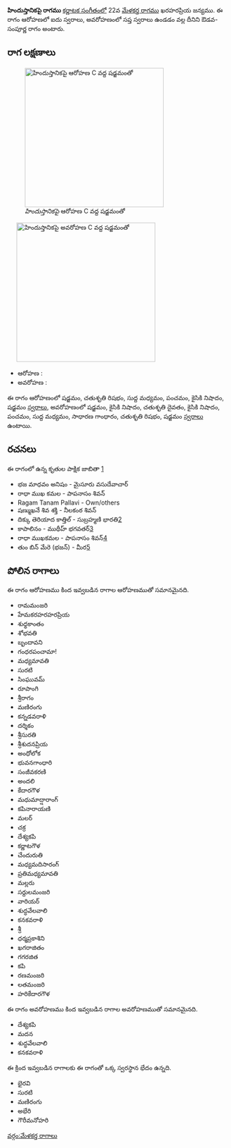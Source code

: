 {{Infobox ragam
	| name          	= హిందుస్తానికపై
	| synonym	    	= 
	| mela          	= 
	| chakra        	= 
	| janaka        	= 
	| type          	= ఔడవ-సంపూర్ణ
	| arohanam      	= {{svaraC|S|R2|M1|P|N2|S'}} 
	| avarohanam    	= {{svaraC|S'|N2|D2|N2|P|M1|G2|R2|S}}
	| jeeva         	=
	| chhaya        	=
	| nyasa         	=
	| vishesha      	= 
	| equivalent  		= 
}}
{{కర్ణాటక సంగీత రాగాలు}}
'''హిందుస్తానికపై రాగము''' [[కర్ణాటక సంగీతం]]లో 22వ [[మేళకర్త రాగము]] ఖరహరప్రియ జన్యము.  ఈ రాగం ఆరోహణలో ఐదు స్వరాలు, అవరోహణంలో సప్త స్వరాలు ఉండడం వల్ల దీనిని ఔడవ-సంపూర్ణ రాగం అంటారు.


==రాగ లక్షణాలు==
[[Image:hindustanikapi_ar_kb2wiki.png|thumb|right|316px|''హిందుస్తానికపై'' ఆరోహణ C వద్ద షడ్జమంతో]]
	[[Image:hindustanikapi_av_kb2wiki.png|thumb|right|316px|''హిందుస్తానికపై'' అవరోహణ C వద్ద షడ్జమంతో]]

* ఆరోహణ : {{svaraC|S|R2|M1|P|N2|S'}} 
* అవరోహణ : {{svaraC|S'|N2|D2|N2|P|M1|G2|R2|S}}

ఈ రాగం ఆరోహణంలో షడ్జమం, చతుశృతి రిషభం, సుద్ద మధ్యమం, పంచమం, కైసికి నిషాదం, షడ్జమం [[స్వరాలు]], అవరోహణంలో షడ్జమం, కైసికి నిషాదం, చతుశృతి దైవతం, కైసికి నిషాదం, పంచమం, సుద్ద మధ్యమం, సాధారణ  గాంధారం, చతుశృతి రిషభం, షడ్జమం [[స్వరాలు]] ఉంటాయి.

==రచనలు==
ఈ రాగంలో ఉన్న కృతుల పాక్షిక జాబితా [https://github.com/ssrihari/ragavardhini/blob/master/ragas/kritis.psv]
* భజ మాధవం అనిషం - మైసూరు వసుదేవాచార్
* రాధా ముఖ కమల - పాపనాసం  శివన్
* Ragam Tanam Pallavi - Own/others
* షణ్ముఖనే  శివ శక్తి - నీలకంఠ  శివన్
* దిక్కు తెరియాద కాత్తిల్ - సుబ్రహ్మణి భారతి[http://www.karnatik.com/c1304.shtml]
* కాపాలినం - ముథీహ్ భగవతర్[http://www.karnatik.com/c1917.shtml]
* రాధా ముఖకమల - పాపనాసం  శివన్[http://www.karnatik.com/c1562.shtml]
* తుం   బిన్  మేరె (భజన్) - మీర[http://www.karnatik.com/c3390.shtml]




==పోలిన రాగాలు==
ఈ రాగం ఆరోహణము కింద ఇవ్వబడిన రాగాల ఆరోహణముతో సమానమైనది.
* రామమంజరి
* హేమకరహరహరప్రియ
* శుధ్ధకాంతం
* శోభవతి
* బృందావని
* గంధరపంచామా!
* మధ్యమావతి
* సురటి
* సింఘువమ్
* రూపాంగి
* శ్రీరాగం
* మణిరంగు
* కన్నడవరాళి
* దర్శికం
* శ్రీసురతి
* శ్రీశుదనప్రియ
* అంధోలోక
* భువనగాంధారి
* సంజీవకరణి
* అందలి
* కేదారగౌళ
* మధుమాద్షారాంగ్
* కపినారాయణి
* మలర్
* చక్ర
*  దేశ్యకపి
* కర్ణాటగౌళ
* చేందురుతి
* మధ్యమదిసారంగ్
* ప్రతిమధ్యమావతి
*  మల్లరు
* సర్దులమంజరి
* వారియర్
* శుద్ధవేలవాలి
* కనకవరాళి
* శ్రీ
* ధర్మప్రకాశిని
*  ఖగరాజితం
* గగరజిత
* కపి
* రణమంజరి
* లతమంజరి
* హరికేదారగౌళ

ఈ రాగం అవరోహణము కింద ఇవ్వబడిన రాగాల అవరోహణముతో సమానమైనది.
*  దేశ్యకపి
* మదన
* శుద్ధవేలవాలి
* కనకవరాళి

ఈ క్రింద ఇవ్వబడిన రాగాలకు ఈ రాగంతో ఒక్క స్వరస్థాన భేదం ఉన్నది.
* భైరవి
* సురటి
* మణిరంగు
* అభేరి
* గౌరీమనోహరి



[[వర్గం:మేళకర్త రాగాలు]]